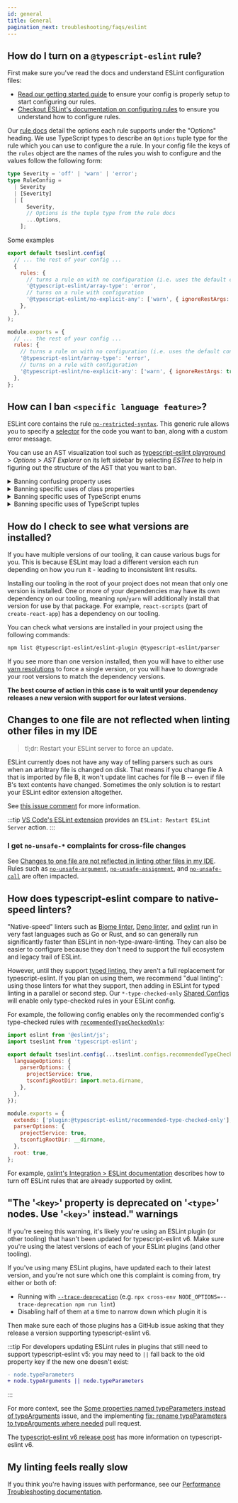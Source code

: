 ```yaml
---
id: general
title: General
pagination_next: troubleshooting/faqs/eslint
---
```



## How do I turn on a `@typescript-eslint` rule?

First make sure you've read the docs and understand ESLint configuration files:

- [Read our getting started guide](../../getting-started/Quickstart.mdx) to ensure your config is properly setup to start configuring our rules.
- [Checkout ESLint's documentation on configuring rules](https://eslint.org/docs/latest/use/configure/rules) to ensure you understand how to configure rules.

Our [rule docs](/rules) detail the options each rule supports under the "Options" heading.
We use TypeScript types to describe an `Options` tuple type for the rule which you can use to configure the a rule.
In your config file the keys of the `rules` object are the names of the rules you wish to configure and the values follow the following form:

```ts
type Severity = 'off' | 'warn' | 'error';
type RuleConfig =
  | Severity
  | [Severity]
  | [
      Severity,
      // Options is the tuple type from the rule docs
      ...Options,
    ];
```

Some examples

<Tabs groupId="eslint-config">
<TabItem value="Flat Config">

```js title="eslint.config.mjs"
export default tseslint.config(
  // ... the rest of your config ...
  {
    rules: {
      // turns a rule on with no configuration (i.e. uses the default configuration)
      '@typescript-eslint/array-type': 'error',
      // turns on a rule with configuration
      '@typescript-eslint/no-explicit-any': ['warn', { ignoreRestArgs: true }],
    },
  },
);
```

</TabItem>
<TabItem value="Legacy Config">

```js title=".eslintrc.cjs"
module.exports = {
  // ... the rest of your config ...
  rules: {
    // turns a rule on with no configuration (i.e. uses the default configuration)
    '@typescript-eslint/array-type': 'error',
    // turns on a rule with configuration
    '@typescript-eslint/no-explicit-any': ['warn', { ignoreRestArgs: true }],
  },
};
```

</TabItem>
</Tabs>

## How can I ban `<specific language feature>`?

ESLint core contains the rule [`no-restricted-syntax`](https://eslint.org/docs/rules/no-restricted-syntax).
This generic rule allows you to specify a [selector](https://eslint.org/docs/developer-guide/selectors) for the code you want to ban, along with a custom error message.

You can use an AST visualization tool such as [typescript-eslint playground](/play#showAST=es) > _Options_ > _AST Explorer_ on its left sidebar by selecting _ESTree_ to help in figuring out the structure of the AST that you want to ban.

<details>
<summary>Banning confusing property uses</summary>

```jsonc
{
  "rules": {
    "no-restricted-syntax": [
      "error",

      // Ban accessing `constructor.name`:
      {
        "selector": "MemberExpression[object.property.name='constructor'][property.name='name']",
        "message": "'constructor.name' is not reliable after code minifier usage.",
      },

      // Ban get and set accessors:
      {
        "selector": "Property:matches([kind = \"get\"], [kind = \"set\"]), MethodDefinition:matches([kind = \"get\"], [kind = \"set\"])",
        "message": "Don't use get and set accessors.",
      },
    ],
  },
}
```

</details>

<details>
<summary>Banning specific uses of class properties</summary>

```jsonc
{
  "rules": {
    "no-restricted-syntax": [
      "error",

      // Ban `private` members:
      {
        "selector": ":matches(PropertyDefinition, MethodDefinition)[accessibility=\"private\"]",
        "message": "Use `#private` members instead.",
      },

      // Ban `#private` members:
      {
        "selector": ":matches(PropertyDefinition, MethodDefinition) > PrivateIdentifier.key",
        "message": "Use the `private` modifier instead.",
      },

      // Ban static `this`:
      {
        "selector": "MethodDefinition[static = true] ThisExpression",
        "message": "Prefer using the class's name directly.",
      },
    ],
  },
}
```

</details>

<details>
<summary>Banning specific uses of TypeScript enums</summary>

```jsonc
{
  "rules": {
    "no-restricted-syntax": [
      "error",

      // Ban all enums:
      {
        "selector": "TSEnumDeclaration",
        "message": "My reason for not using any enums at all.",
      },

      // Ban just `const` enums:
      {
        "selector": "TSEnumDeclaration[const=true]",
        "message": "My reason for not using const enums.",
      },

      // Ban just non-`const` enums:
      {
        "selector": "TSEnumDeclaration:not([const=true])",
        "message": "My reason for not using non-const enums.",
      },
    ],
  },
}
```

</details>

<details>
<summary>Banning specific uses of TypeScript tuples</summary>

```jsonc
{
  "rules": {
    "no-restricted-syntax": [
      "error",
      // enforce tuple members have labels
      {
        "selector": "TSTupleType > :not(TSNamedTupleMember)",
        "message": "All tuples should have labels.",
      },
    ],
  },
}
```

</details>

## How do I check to see what versions are installed?

If you have multiple versions of our tooling, it can cause various bugs for you.
This is because ESLint may load a different version each run depending on how you run it - leading to inconsistent lint results.

Installing our tooling in the root of your project does not mean that only one version is installed.
One or more of your dependencies may have its own dependency on our tooling, meaning `npm`/`yarn` will additionally install that version for use by that package.
For example, `react-scripts` (part of `create-react-app`) has a dependency on our tooling.

You can check what versions are installed in your project using the following commands:

```bash npm2yarn
npm list @typescript-eslint/eslint-plugin @typescript-eslint/parser
```

If you see more than one version installed, then you will have to either use [yarn resolutions](https://classic.yarnpkg.com/en/docs/selective-version-resolutions) to force a single version, or you will have to downgrade your root versions to match the dependency versions.

**The best course of action in this case is to wait until your dependency releases a new version with support for our latest versions.**

## Changes to one file are not reflected when linting other files in my IDE

> tl;dr: Restart your ESLint server to force an update.

ESLint currently does not have any way of telling parsers such as ours when an arbitrary file is changed on disk.
That means if you change file A that is imported by file B, it won't update lint caches for file B -- even if file B's text contents have changed.
Sometimes the only solution is to restart your ESLint editor extension altogether.

See [this issue comment](https://github.com/typescript-eslint/typescript-eslint/issues/5845#issuecomment-1283248238 'GitHub issue 5845, comment 1283248238: details on ESLint cross-file caching') for more information.

:::tip
[VS Code's ESLint extension](https://marketplace.visualstudio.com/items?itemName=dbaeumer.vscode-eslint) provides an `ESLint: Restart ESLint Server` action.
:::

### I get `no-unsafe-*` complaints for cross-file changes

See [Changes to one file are not reflected in linting other files in my IDE](#changes-to-one-file-are-not-reflected-when-linting-other-files-in-my-ide).
Rules such as [`no-unsafe-argument`](/rules/no-unsafe-argument), [`no-unsafe-assignment`](/rules/no-unsafe-assignment), and [`no-unsafe-call`](/rules/no-unsafe-call) are often impacted.

## How does typescript-eslint compare to native-speed linters?

"Native-speed" linters such as [Biome linter](https://biomejs.dev/linter), [Deno linter](https://docs.deno.com/runtime/manual/tools/linter), and [oxlint](https://oxc.rs/docs/guide/usage/linter.html) run in very fast languages such as Go or Rust, and so can generally run significantly faster than ESLint in non-type-aware-linting.
They can also be easier to configure because they don't need to support the full ecosystem and legacy trail of ESLint.

However, until they support [typed linting](../../getting-started/Typed_Linting.mdx), they aren't a full replacement for typescript-eslint.
If you plan on using them, we recommend "dual linting": using those linters for what they support, then adding in ESLint for typed linting in a parallel or second step.
Our `*-type-checked-only` [Shared Configs](../../users/Shared_Configurations.mdx) will enable only type-checked rules in your ESLint config.

For example, the following config enables only the recommended config's type-checked rules with [`recommendedTypeCheckedOnly`](../../users/Shared_Configurations.mdx#recommended-type-checked-only):

<Tabs groupId="eslint-config">
<TabItem value="Flat Config">

```js title="eslint.config.mjs"
import eslint from '@eslint/js';
import tseslint from 'typescript-eslint';

export default tseslint.config(...tseslint.configs.recommendedTypeCheckedOnly, {
  languageOptions: {
    parserOptions: {
      projectService: true,
      tsconfigRootDir: import.meta.dirname,
    },
  },
});
```

</TabItem>
<TabItem value="Legacy Config">

```js title=".eslintrc.cjs"
module.exports = {
  extends: ['plugin:@typescript-eslint/recommended-type-checked-only'],
  parserOptions: {
    projectService: true,
    tsconfigRootDir: __dirname,
  },
  root: true,
};
```

</TabItem>
</Tabs>

For example, [oxlint's Integration > ESLint documentation](https://oxc.rs/docs/guide/usage/linter#eslint) describes how to turn off ESLint rules that are already supported by oxlint.

## "The '`<key>`' property is deprecated on '`<type>`' nodes. Use '`<key>`' instead." warnings

If you're seeing this warning, it's likely you're using an ESLint plugin (or other tooling) that hasn't been updated for typescript-eslint v6.
Make sure you're using the latest versions of each of your ESLint plugins (and other tooling).

If you've using many ESLint plugins, have updated each to their latest version, and you're not sure which one this complaint is coming from, try either or both of:

- Running with [`--trace-deprecation`](https://nodejs.org/api/cli.html#--trace-deprecation) (e.g. `npx cross-env NODE_OPTIONS=--trace-deprecation npm run lint`)
- Disabling half of them at a time to narrow down which plugin it is

Then make sure each of those plugins has a GitHub issue asking that they release a version supporting typescript-eslint v6.

:::tip
For developers updating ESLint rules in plugins that still need to support typescript-eslint v5: you may need to `||` fall back to the old property key if the new one doesn't exist:

```diff
- node.typeParameters
+ node.typeArguments || node.typeParameters
```

:::

For more context, see the [Some properties named typeParameters instead of typeArguments](https://github.com/typescript-eslint/typescript-eslint/issues/146) issue, and the implementing [fix: rename typeParameters to typeArguments where needed](https://github.com/typescript-eslint/typescript-eslint/pull/5384) pull request.

The [typescript-eslint v6 release post](/blog/announcing-typescript-eslint-v6-beta) has more information on typescript-eslint v6.

## My linting feels really slow

If you think you're having issues with performance, see our [Performance Troubleshooting documentation](../../troubleshooting/typed-linting/Performance.mdx).
